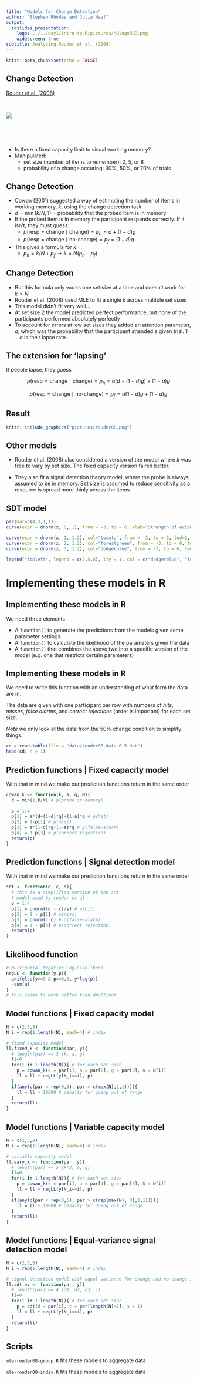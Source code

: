 ```yaml
---
title: "Models for Change Detection"
author: "Stephen Rhodes and Julia Haaf"
output: 
  ioslides_presentation:
    logo: ../../day1/intro-to-R/pictures/MUlogoRGB.png
    widescreen: true
subtitle: Analyzing Rouder et al. (2008)
---
```


```r
knitr::opts_chunk$set(echo = FALSE)
```

## Change Detection
<div class="columns-2">

[Rouder et al. (2008)](http://www.pnas.org/content/105/16/5975)

</br>

![](pictures/SP.png)

</br>

</br>

- Is there a fixed capacity limit to visual working memory?
- Manipulated:
    - set size (number of items to remember): 2, 5, or 8
    - probability of a change occuring: 30%, 50%, or 70% of trials

</div>

## Change Detection

- Cowan (2001) suggested a way of estimating the number of items in working memory, $k$, using the change detection task
- $d = \min(k/N, 1)$ = probability that the probed item is in memory
- If the probed item is in memory the participant responds correctly. If it isn't, they must guess:
    - $p(\mbox{resp} = \mbox{change} \mid \mbox{change}) = p_h =  d + (1 - d)g$
    - $p(\mbox{resp} = \mbox{change} \mid \mbox{no-change}) = p_f = (1 - d)g$
- This gives a formula for $k$:
    - $p_h = k/N + p_f \rightarrow k = N(p_h - p_f)$

## Change Detection

- But this formula only works one set size at a time and doesn't work for $k > N$
- Rouder et al. (2008) used MLE to fit a single $k$ across multiple set sizes
- This model didn't fit very well...
- At set size 2 the model predicted perfect performance, but none of the participants performed absolutely perfectly
- To account for errors at low set sizes they added an attention parameter, $a$, which was the probability that the participant attended a given trial. $1 - a$ is their lapse rate.

## The extension for 'lapsing'

If people lapse, they guess

$$
p(\mbox{resp} = \mbox{change} \mid \mbox{change}) = p_h =  a(d + (1 - d)g) + (1 - a)g
$$

$$
p(\mbox{resp} = \mbox{change} \mid \mbox{no-change}) = p_f = a(1 - d)g + (1 - a)g
$$

## Result

```r
knitr::include_graphics("pictures/rouder08.png")
```

## Other models

- Rouder et al. (2008) also considered a version of the model where $k$ was free to vary by set size. The fixed capacity version faired better.

- They also fit a signal detection theory model, where the probe is always assumed to be in memory. Set size is assumed to reduce sensitivity as a resource is spread more thinly across the items.

## SDT model

```r

par(mar=c(4,3,1,1))
curve(expr = dnorm(x, 0, 1), from = -3, to = 6, xlab="Strength of evidence for 'change'", ylab="", lwd=2)

curve(expr = dnorm(x, 1, 1.2), col="tomato", from = -3, to = 6, lwd=2, add = T)
curve(expr = dnorm(x, 2, 1.2), col="forestgreen", from = -3, to = 6, lwd=2, add = T)
curve(expr = dnorm(x, 3, 1.2), col="dodgerblue", from = -3, to = 6, lwd=2, add = T)

legend("topleft", legend = c(2,5,8), lty = 1, col = c("dodgerblue", "forestgreen","tomato"), title = "N", lwd=2, bty='n')

```

# Implementing these models in R

## Implementing these models in R

We need three elements

- A `function()` to generate the predictions from the models given some parameter settings
- A `function()` to calculate the likelihood of the parameters given the data
- A `function()` that combines the above two into a specific version of the model (e.g. one that restricts certain parameters)

## Implementing these models in R

We need to write this function with an understanding of what form the data are in. 

The data are given with one participant per row with numbers of *hits*, *misses*, *false alarms*, and *correct rejections* (order is important) for each set size.

*Note* we only look at the data from the 50% change condition to simplify things.

```r
cd = read.table(file = "data/rouder08-data-0.5.dat")
head(cd, n = 1)
```

## Prediction functions | Fixed capacity model

With that in mind we make our prediction functions return in the same order

```r
cowan_k <- function(k, a, g, N){
  d = min(1,k/N) # p(probe in memory)
  
  p = 1:4
  p[1] = a*(d+(1-d)*g)+(1-a)*g # p(hit)
  p[2] = 1-p[1] # p(miss)
  p[3] = a*(1-d)*g+(1-a)*g # p(false-alarm)
  p[4] = 1-p[3] # p(correct rejection)
  return(p)
}
```

## Prediction functions | Signal detection model

With that in mind we make our prediction functions return in the same order

```r
sdt <- function(d, c, s){
  # this is a simplified version of the sdt 
  # model used by rouder et al.
  p = 1:4
  p[1] = pnorm((d - c)/s) # p(hit)
  p[2] = 1 - p[1] # p(miss)
  p[3] = pnorm(- c) # p(false-alarm)
  p[4] = 1 - p[3] # p(correct rejection)
  return(p)
}
```

## Likelihood function

```r
# Multinomial Negative Log-Likelihood
negLL <- function(y,p){
  a=ifelse(y==0 & p==0,0, y*log(p))
  -sum(a)
}
# this seems to work better than dmultinom 
```

## Model functions | Fixed capacity model

```r
N = c(2,5,8)
N_i = rep(1:length(N), each=4) # index

# fixed capacity model
ll.fixed_k <- function(par, y){
  # length(par) == 3 (k, a, g)
  ll=0
  for(i in 1:length(N)){ # for each set size
    p = cowan_k(k = par[1], a = par[2], g = par[3], N = N[i])
    ll = ll + negLL(y[N_i==i], p)
  }
  if(any(c(par < rep(0,3), par > c(max(N),1,1)))){
    ll = ll + 10000 # penalty for going out of range
  }
  return(ll)
}
```

## Model functions | Variable capacity model

```r
N = c(2,5,8)
N_i = rep(1:length(N), each=4) # index

# variable capacity model
ll.vary_k <- function(par, y){
  # length(par) == 5 (k*3, a, g)
  ll=0
  for(i in 1:length(N)){ # for each set size
    p = cowan_k(k = par[i], a = par[4], g = par[5], N = N[i])
    ll = ll + negLL(y[N_i==i], p)
  }
  if(any(c(par < rep(0,5), par > c(rep(max(N), 3),1,1)))){
    ll = ll + 10000 # penalty for going out of range
  }
  return(ll)
}
```

## Model functions | Equal-variance signal detection model

```r
N = c(2,5,8)
N_i = rep(1:length(N), each=4) # index

# signal detection model with equal variance for change and no-change items
ll.sdt.ev <- function(par, y){
  # length(par) == 4 (d1, d2, d3, c)
  ll=0
  for(i in 1:length(N)){ # for each set size
    p = sdt(d = par[i], c = par[length(N)+1], s = 1)
    ll = ll + negLL(y[N_i==i], p)
  }
  return(ll)
}
```

## Scripts

`mle-rouder08-group.R` fits these models to aggregate data

`mle-rouder08-indiv.R` fits these models to aggregate data



